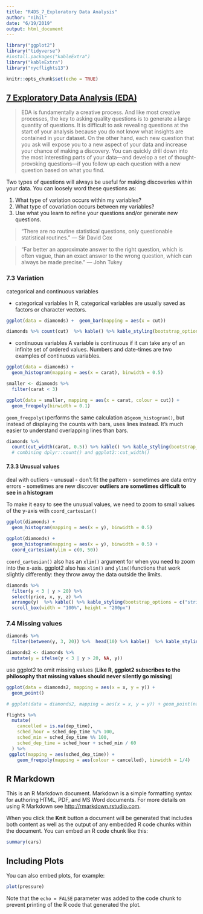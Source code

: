 ```yaml
---
title: "R4DS_7_Exploratory Data Analysis"
author: "nihil"
date: "6/19/2019"
output: html_document
---
```



```r
library("ggplot2")
library("tidyverse")
#install.packages("kableExtra")
library("kableExtra")
library("nycflights13")
```


```r
knitr::opts_chunk$set(echo = TRUE)
```


## [7 Exploratory Data Analysis (EDA)](https://r4ds.had.co.nz/exploratory-data-analysis.html)

> EDA is fundamentally a creative process. And like most creative processes, the key to asking quality questions is to generate a large quantity of questions. It is difficult to ask revealing questions at the start of your analysis because you do not know what insights are contained in your dataset. On the other hand, each new question that you ask will expose you to a new aspect of your data and increase your chance of making a discovery. You can quickly drill down into the most interesting parts of your data—and develop a set of thought-provoking questions—if you follow up each question with a new question based on what you find.

Two types of questions will always be useful for making discoveries within your data. You can loosely word these questions as:

1. What type of variation occurs within my variables?
2. What type of covariation occurs between my variables?
3. Use what you learn to refine your questions and/or generate new questions.

> “There are no routine statistical questions, only questionable statistical routines.” — Sir David Cox

> “Far better an approximate answer to the right question, which is often vague, than an exact answer to the wrong question, which can always be made precise.” — John Tukey

### 7.3 Variation

categorical and continuous variables

- categorical variables
In R, categorical variables are usually saved as factors or character vectors.


```r
ggplot(data = diamonds) +  geom_bar(mapping = aes(x = cut))

diamonds %>% count(cut)  %>% kable() %>% kable_styling(bootstrap_options = c("striped", "hover", "condensed", "responsive"))

```

- continuous variables 
A variable is continuous if it can take any of an infinite set of ordered values. Numbers and date-times are two examples of continuous variables. 

``` r
ggplot(data = diamonds) +
  geom_histogram(mapping = aes(x = carat), binwidth = 0.5)
```

```r
smaller <- diamonds %>% 
  filter(carat < 3)

ggplot(data = smaller, mapping = aes(x = carat, colour = cut)) +
  geom_freqpoly(binwidth = 0.1)
```
`geom_freqpoly()`performs the same calculation as`geom_histogram()`, but instead of displaying the counts with bars, uses lines instead. It’s much easier to understand overlapping lines than bars.


```r
diamonds %>% 
  count(cut_width(carat, 0.5)) %>% kable() %>% kable_styling(bootstrap_options = c("striped", "hover", "condensed", "responsive"))
  # combining dplyr::count() and ggplot2::cut_width()
```

#### 7.3.3 Unusual values

deal with outliers
- unusual 
- don't fit the pattern
- sometimes are data entry errors
- sometimes are new discover
**outliers are sometimes difficult to see in a histogram**

To make it easy to see the unusual values, we need to zoom to small values of the y-axis with `coord_cartesian()`

```r
ggplot(diamonds) + 
  geom_histogram(mapping = aes(x = y), binwidth = 0.5)

ggplot(diamonds) + 
  geom_histogram(mapping = aes(x = y), binwidth = 0.5) +
  coord_cartesian(ylim = c(0, 50))
```
`coord_cartesian()` also has an `xlim()` argument for when you need to zoom into the x-axis. ggplot2 also has `xlim()` and `ylim()`functions that work slightly differently: they throw away the data outside the limits.

```r
diamonds %>% 
  filter(y < 3 | y > 20) %>% 
  select(price, x, y, z) %>%
  arrange(y)  %>% kable() %>% kable_styling(bootstrap_options = c("striped", "hover", "condensed", "responsive"))  %>%
  scroll_box(width = "100%", height = "200px")
```

### 7.4 Missing values

```r
diamonds %>% 
  filter(between(y, 3, 20)) %>%  head(10) %>% kable()  %>% kable_styling(bootstrap_options = c("striped", "hover", "condensed", "responsive"))

diamonds2 <- diamonds %>% 
  mutate(y = ifelse(y < 3 | y > 20, NA, y)) 
```

use ggplot2 to omit missing values (**Like R, ggplot2 subscribes to the philosophy that missing values should never silently go missing**)

```r
ggplot(data = diamonds2, mapping = aes(x = x, y = y)) + 
  geom_point()

# ggplot(data = diamonds2, mapping = aes(x = x, y = y)) + geom_point(na.rm = TRUE)
```


```r
flights %>% 
  mutate(
    cancelled = is.na(dep_time),
    sched_hour = sched_dep_time %/% 100,
    sched_min = sched_dep_time %% 100,
    sched_dep_time = sched_hour + sched_min / 60
  ) %>%
 ggplot(mapping = aes(sched_dep_time)) + 
    geom_freqpoly(mapping = aes(colour = cancelled), binwidth = 1/4)

```


## R Markdown

This is an R Markdown document. Markdown is a simple formatting syntax for authoring HTML, PDF, and MS Word documents. For more details on using R Markdown see <http://rmarkdown.rstudio.com>.

When you click the **Knit** button a document will be generated that includes both content as well as the output of any embedded R code chunks within the document. You can embed an R code chunk like this:

```r
summary(cars)
```

## Including Plots

You can also embed plots, for example:

```r
plot(pressure)
```

Note that the `echo = FALSE` parameter was added to the code chunk to prevent printing of the R code that generated the plot.
